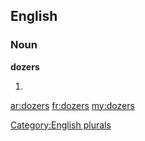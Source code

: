 ==English==

===Noun===
'''dozers'''

# {{plural of|[[dozer]]}}

[[Category:English plurals]]

[[ar:dozers]]
[[fr:dozers]]
[[my:dozers]]